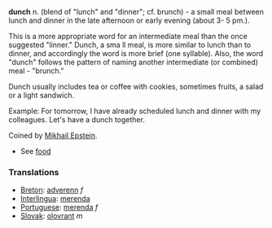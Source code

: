 '''dunch''' n. (blend of "lunch" and "dinner"; cf. brunch) - a small meal between lunch and dinner in the late afternoon or early evening (about 3- 5 pm.).

This is a more appropriate word for an intermediate meal than the once suggested "linner." Dunch, a sma ll meal,  is more similar to lunch than to dinner, and accordingly  the word is more brief (one syllable). Also, the word "dunch" follows the pattern of naming another intermediate (or combined) meal - "brunch."

Dunch usually includes tea or coffee with cookies, sometimes fruits, a salad or 
a light sandwich.

Example:
For tomorrow, I have already scheduled lunch and dinner with my colleagues.  Let's have a dunch  together.

Coined by [[Mikhail Epstein]].

*See [[food]]

=== Translations ===
*[[Breton]]: [[adverenn]] ''f''
*[[Interlingua]]: [[merenda]]
*[[Portuguese]]: [[merenda]] ''f''
*[[Slovak]]: [[olovrant]] ''m''